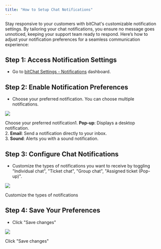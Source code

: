 ```yaml
---
title: "How to Setup Chat Notifications"
---
```


Stay responsive to your customers with bitChat's customizable notification settings. By tailoring your chat notifications, you ensure no message goes unnoticed, keeping your support team ready to respond. Here’s how to adjust your notification preferences for a seamless communication experience:

## **Step 1: Access Notification Settings**

- Go to [bitChat Settings - Notifications](https://app.bitbybit.studio/bitchat/settings?section=notifications) dashboard.

## **Step 2: Enable Notification Preferences**

- Choose your preferred notification. You can choose multiple notifications.

![](https://cdn.prod.website-files.com/659655f5b20d395a5c69efcf/67087e379f262515be5e0ec8_AD_4nXcN7Mrja3K6umUvoLE66HdHEqvyaRFx6TA1nUfRvCzH3OzN3l-ZDqGqqXiKe4REQIal3k78n3Y8DjAFSrBT-DCjgzSoIgAejnP6xKT0cB4tZBQT2kPk_WsRGBlYQEJgqH0xFBPjRql3UD6lLdnIHJGh1dp_.png)

Choose your preferred notification1. **Pop-up**: Displays a desktop notification.\
2. **Email**: Send a notification directly to your inbox.\
3. **Sound**: Alerts you with a sound notification.

## **Step 3: Configure Chat Notifications**

- Customize the types of notifications you want to receive by toggling "Individual chat", "Ticket chat", "Group chat", "Assigned ticket (Pop-up)".

![](https://cdn.prod.website-files.com/659655f5b20d395a5c69efcf/67087e372a7adef71862f622_AD_4nXf1lkn3AEk_JACTDJRTm6eujkJcYpn1oyFVrLIFqO_CcAZ2jIxuc3ETMgVeD3FWr1ERQOeba-bnEQGDBTnYl25-WxrxVpYrKD8akFXVmNmCnH9hprB_LX_IU6g23fDoh2I1psSSFpFf9no-gbT7GUN9wFsa.png)

Customize the types of notifications

## **Step 4: Save Your Preferences**

- Click "Save changes"

![](https://cdn.prod.website-files.com/659655f5b20d395a5c69efcf/66f231efabea599a40ac5596_AD_4nXfLJ87bZe70KGa9yT-1qbICL56XtTjYCRCRB4TsWa-77Q_SAV3OqPA67GUX1eqTqu1is_tnMBmTVfBc59lntlrSYBEXoI7f8SIn2AadmkxJ073N0634QZhu-5y7ITdjotFRhxKMzqezsY_uSxw78KNAul05.png)

Click "Save changes"